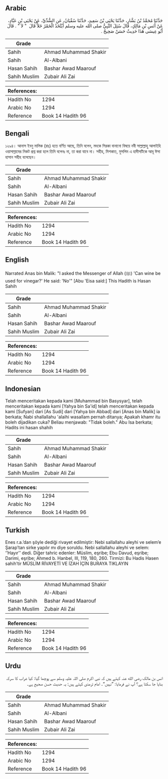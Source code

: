 ## Arabic


<div dir="rtl" lang="ar" style={{fontSize:'larger',backgroundColor:'#f8f9fa',padding:20}}>
حَدَّثَنَا مُحَمَّدُ بْنُ بَشَّارٍ، حَدَّثَنَا يَحْيَى بْنُ سَعِيدٍ، حَدَّثَنَا سُفْيَانُ، عَنِ السُّدِّيِّ، عَنْ يَحْيَى بْنِ عَبَّادٍ، عَنْ أَنَسِ بْنِ مَالِكٍ، قَالَ سُئِلَ النَّبِيُّ صلى الله عليه وسلم أَيُتَّخَذُ الْخَمْرُ خَلاًّ قَالَ ‏ "‏ لاَ ‏"‏ ‏.‏ قَالَ أَبُو عِيسَى هَذَا حَدِيثٌ حَسَنٌ صَحِيحٌ ‏.‏
</div>
<div style={{backgroundColor:'#f8f9fa',padding:20, marginBottom: 10}}><table> <thead> <tr> <th>Grade</th> <th></th> </tr> </thead> <tbody> <tr><td>Sahih</td><td>Ahmad Muhammad Shakir</td></tr><tr><td>Sahih</td><td>Al-Albani</td></tr><tr><td>Hasan Sahih</td><td>Bashar Awad Maarouf</td></tr><tr><td>Sahih Muslim</td><td>Zubair Ali Zai</td></tr></tbody></table><table> <thead> <tr> <th>References:</th> <th></th> </tr> </thead> <tbody><tr><td>Hadith No</td><td>1294</td></tr><tr><td>Arabic No</td><td>1294</td></tr><tr><td>Reference</td><td>Book 14 Hadith 96</td></tr></tbody></table></div>

## Bengali


<div dir="ltr" lang="bn" style={{fontSize:'larger',backgroundColor:'#f8f9fa',padding:20}}>
১২৯৪। আনাস ইবনু মালিক (রাঃ) হতে বর্ণিত আছে, তিনি বলেন, মদকে সিরকা বানানো বিষয়ে নবী সাল্লাল্লাহু আলাইহি ওয়াসাল্লামের নিকট প্রশ্ন করা হলে তিনি বলেনঃ না, তা করা যাবে না। সহীহ, মিশকাত, মুসলিম এ হাদীসটিকে আবূ ঈসা হাসান সহীহ বলেছেন।
</div>
<div style={{backgroundColor:'#f8f9fa',padding:20, marginBottom: 10}}><table> <thead> <tr> <th>Grade</th> <th></th> </tr> </thead> <tbody> <tr><td>Sahih</td><td>Ahmad Muhammad Shakir</td></tr><tr><td>Sahih</td><td>Al-Albani</td></tr><tr><td>Hasan Sahih</td><td>Bashar Awad Maarouf</td></tr><tr><td>Sahih Muslim</td><td>Zubair Ali Zai</td></tr></tbody></table><table> <thead> <tr> <th>References:</th> <th></th> </tr> </thead> <tbody><tr><td>Hadith No</td><td>1294</td></tr><tr><td>Arabic No</td><td>1294</td></tr><tr><td>Reference</td><td>Book 14 Hadith 96</td></tr></tbody></table></div>

## English


<div dir="ltr" lang="en" style={{fontSize:'larger',backgroundColor:'#f8f9fa',padding:20}}>
Narrated Anas bin Malik: "I asked the Messenger of Allah (ﷺ) 'Can wine be used for vinegar?' He said: 'No'" [Abu 'Eisa said:] This Hadith is Hasan Sahih
</div>
<div style={{backgroundColor:'#f8f9fa',padding:20, marginBottom: 10}}><table> <thead> <tr> <th>Grade</th> <th></th> </tr> </thead> <tbody> <tr><td>Sahih</td><td>Ahmad Muhammad Shakir</td></tr><tr><td>Sahih</td><td>Al-Albani</td></tr><tr><td>Hasan Sahih</td><td>Bashar Awad Maarouf</td></tr><tr><td>Sahih Muslim</td><td>Zubair Ali Zai</td></tr></tbody></table><table> <thead> <tr> <th>References:</th> <th></th> </tr> </thead> <tbody><tr><td>Hadith No</td><td>1294</td></tr><tr><td>Arabic No</td><td>1294</td></tr><tr><td>Reference</td><td>Book 14 Hadith 96</td></tr></tbody></table></div>

## Indonesian


<div dir="ltr" lang="id" style={{fontSize:'larger',backgroundColor:'#f8f9fa',padding:20}}>
Telah menceritakan kepada kami [Muhammad bin Basysyar], telah menceritakan kepada kami [Yahya bin Sa'id] telah menceritakan kepada kami [Sufyan] dari [As Sudi] dari [Yahya bin Abbad] dari [Anas bin Malik] ia berkata; Nabi shallallahu 'alaihi wasallam pernah ditanya; Apakah khamr itu boleh dijadikan cuka? Beliau menjawab: "Tidak boleh." Abu Isa berkata; Hadits ini hasan shahih
</div>
<div style={{backgroundColor:'#f8f9fa',padding:20, marginBottom: 10}}><table> <thead> <tr> <th>Grade</th> <th></th> </tr> </thead> <tbody> <tr><td>Sahih</td><td>Ahmad Muhammad Shakir</td></tr><tr><td>Sahih</td><td>Al-Albani</td></tr><tr><td>Hasan Sahih</td><td>Bashar Awad Maarouf</td></tr><tr><td>Sahih Muslim</td><td>Zubair Ali Zai</td></tr></tbody></table><table> <thead> <tr> <th>References:</th> <th></th> </tr> </thead> <tbody><tr><td>Hadith No</td><td>1294</td></tr><tr><td>Arabic No</td><td>1294</td></tr><tr><td>Reference</td><td>Book 14 Hadith 96</td></tr></tbody></table></div>

## Turkish


<div dir="ltr" lang="tr" style={{fontSize:'larger',backgroundColor:'#f8f9fa',padding:20}}>
Enes r.a.’dan şöyle dediği rivayet edilmiştir: Nebi sallallahu aleyhi ve selem’e Şarap’tan sirke yapılır mı diye soruldu. Nebi sallallahu aleyhi ve selem: ‘’Hayır’’ dedi. Diğer tahric edenler: Müslim, eşribe; Ebu Davud, eşribe; Darimi, eşribe; Ahmed b. Hanbel, III, 119, 180, 260. Tirmizi: Bu Hadis Hasen sahih’tir MÜSLİM RİVAYETİ VE İZAH İÇİN BURAYA TIKLAYIN
</div>
<div style={{backgroundColor:'#f8f9fa',padding:20, marginBottom: 10}}><table> <thead> <tr> <th>Grade</th> <th></th> </tr> </thead> <tbody> <tr><td>Sahih</td><td>Ahmad Muhammad Shakir</td></tr><tr><td>Sahih</td><td>Al-Albani</td></tr><tr><td>Hasan Sahih</td><td>Bashar Awad Maarouf</td></tr><tr><td>Sahih Muslim</td><td>Zubair Ali Zai</td></tr></tbody></table><table> <thead> <tr> <th>References:</th> <th></th> </tr> </thead> <tbody><tr><td>Hadith No</td><td>1294</td></tr><tr><td>Arabic No</td><td>1294</td></tr><tr><td>Reference</td><td>Book 14 Hadith 96</td></tr></tbody></table></div>

## Urdu


<div dir="rtl" lang="ur" style={{fontSize:'larger',backgroundColor:'#f8f9fa',padding:20}}>
انس بن مالک رضی الله عنہ کہتے ہیں کہ نبی اکرم صلی اللہ علیہ وسلم سے پوچھا گیا: کیا شراب کا سرکہ بنایا جا سکتا ہے؟ آپ نے فرمایا: ”نہیں“۔ امام ترمذی کہتے ہیں: یہ حدیث حسن صحیح ہے۔
</div>
<div style={{backgroundColor:'#f8f9fa',padding:20, marginBottom: 10}}><table> <thead> <tr> <th>Grade</th> <th></th> </tr> </thead> <tbody> <tr><td>Sahih</td><td>Ahmad Muhammad Shakir</td></tr><tr><td>Sahih</td><td>Al-Albani</td></tr><tr><td>Hasan Sahih</td><td>Bashar Awad Maarouf</td></tr><tr><td>Sahih Muslim</td><td>Zubair Ali Zai</td></tr></tbody></table><table> <thead> <tr> <th>References:</th> <th></th> </tr> </thead> <tbody><tr><td>Hadith No</td><td>1294</td></tr><tr><td>Arabic No</td><td>1294</td></tr><tr><td>Reference</td><td>Book 14 Hadith 96</td></tr></tbody></table></div>